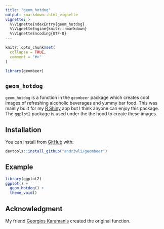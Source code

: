 ```yaml
---
title: "geom_hotdog"
output: rmarkdown::html_vignette
vignette: >
  %\VignetteIndexEntry{geom_hotdog}
  %\VignetteEngine{knitr::rmarkdown}
  %\VignetteEncoding{UTF-8}
---
```


```r
knitr::opts_chunk$set(
  collapse = TRUE,
  comment = "#>"
)
```

```r
library(geombeer)
```

## `geom_hotdog`

`geom_hotdog` is a function in the `geombeer` package which creates cool images of refreshing alcoholic beverages and yummy bar food. This was mainly built for my [R Shiny](https://andrewcli.shinyapps.io/andrews_bar/) app but I think anyone can enjoy this package. The `ggplot2` package is used under the the hood to create these images. 

## Installation
You can install from [GitHub](https://github.com/andr3wli/geombeer) with:

``` r
devtools::install_github("andr3wli/geombeer")
```

## Example
```r
library(ggplot2)
ggplot() +
  geom_hotdog() +
  theme_void()
```


## Acknowledgment
My friend [Georgios Karamanis](https://karaman.is) created the original function. 
